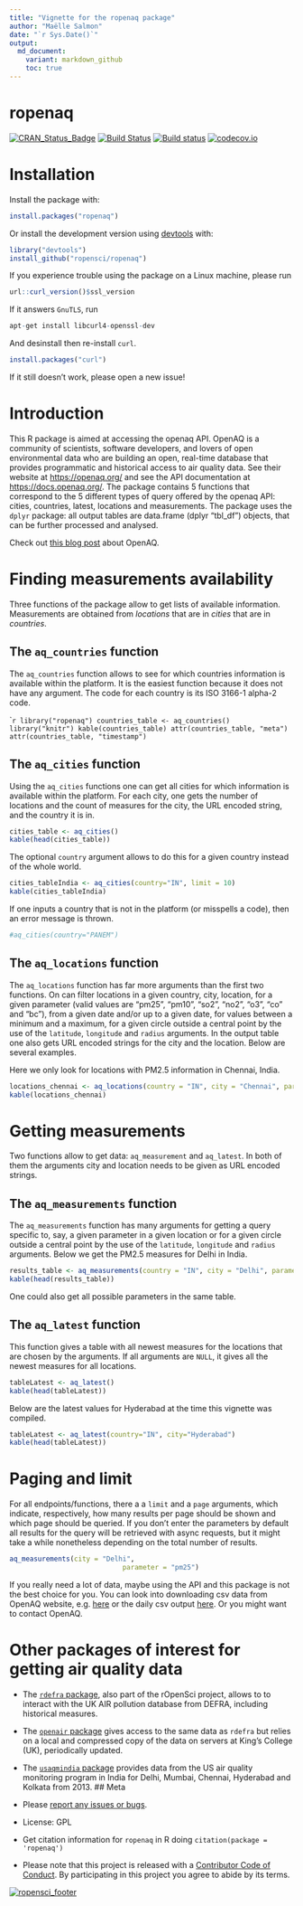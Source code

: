 ```yaml
---
title: "Vignette for the ropenaq package"
author: "Maëlle Salmon"
date: "`r Sys.Date()`"
output:
  md_document:
    variant: markdown_github
    toc: true
---
```

ropenaq
=============

[![CRAN_Status_Badge](http://www.r-pkg.org/badges/version/ropenaq)](http://cran.r-project.org/package=ropenaq)
[![Build Status](https://travis-ci.org/ropensci/ropenaq.svg?branch=master)](https://travis-ci.org/ropensci/ropenaq)
[![Build status](https://ci.appveyor.com/api/projects/status/qurhlh0j8ra3qors?svg=true)](https://ci.appveyor.com/project/ropensci/ropenaq)
[![codecov.io](https://codecov.io/github/ropensci/ropenaq/coverage.svg?branch=master)](https://codecov.io/github/ropensci/Ropenaq?branch=master)

# Installation

Install the package with:

```r
install.packages("ropenaq")
```

Or install the development version using [devtools](https://github.com/hadley/devtools) with:

```r
library("devtools")
install_github("ropensci/ropenaq")

```

If you experience trouble using the package on a Linux machine, please run

```r
url::curl_version()$ssl_version
```

If it answers `GnuTLS`,  run

```r
apt-get install libcurl4-openssl-dev
```

And desinstall then re-install `curl`.

```r
install.packages("curl")
```

If it still doesn't work, please open a new issue!

# Introduction

This R package is aimed at accessing the openaq API. OpenAQ is a community of scientists, software developers, and lovers of open environmental data who are building an open, real-time database that provides programmatic and historical access to air quality data. See their website at <https://openaq.org/> and see the API documentation at <https://docs.openaq.org/>. The package contains 5 functions that correspond to the 5 different types of query offered by the openaq API: cities, countries, latest, locations and measurements. The package uses the `dplyr` package: all output tables are data.frame (dplyr "tbl_df") objects, that can be further processed and analysed.

Check out [this blog post](https://ropensci.org/blog/blog/2017/02/21/ropenaq) about OpenAQ.

# Finding measurements availability

Three functions of the package allow to get lists of available information. Measurements are obtained from *locations* that are in *cities* that are in *countries*.

## The `aq_countries` function

The `aq_countries` function allows to see for which countries information is available within the platform. It is the easiest function because it does not have any argument. The code for each country is its ISO 3166-1 alpha-2 code.

````r
library("ropenaq")
countries_table <- aq_countries()
library("knitr")
kable(countries_table)
attr(countries_table, "meta")
attr(countries_table, "timestamp")
```

## The `aq_cities` function

Using the `aq_cities` functions one can get all cities for which information is available within the platform. For each city, one gets the number of locations and the count of measures for the city, the URL encoded string, and the country it is in.

```r
cities_table <- aq_cities()
kable(head(cities_table))
```

The optional `country` argument allows to do this for a given country instead of the whole world.

```r
cities_tableIndia <- aq_cities(country="IN", limit = 10)
kable(cities_tableIndia)
```

If one inputs a country that is not in the platform (or misspells a code), then an error message is thrown.

```r
#aq_cities(country="PANEM")
```

## The `aq_locations` function

The `aq_locations` function has far more arguments than the first two functions. On can filter locations in a given country, city, location, for a given parameter (valid values are "pm25", "pm10", "so2", "no2", "o3", "co" and "bc"), from a given date and/or up to a given date, for values between a minimum and a maximum, for a given circle outside a central point by the use of the `latitude`, `longitude` and `radius` arguments. In the output table one also gets URL encoded strings for the city and the location. Below are several examples.

Here we only look for locations with PM2.5 information in Chennai, India.

```r
locations_chennai <- aq_locations(country = "IN", city = "Chennai", parameter = "pm25")
kable(locations_chennai)
```


# Getting measurements

Two functions allow to get data: `aq_measurement` and `aq_latest`. In both of them the arguments city and location needs to be given as URL encoded strings.

## The `aq_measurements` function

The `aq_measurements` function has many arguments for getting a query specific to, say, a given parameter in a given location or for a given circle outside a central point by the use of the `latitude`, `longitude` and `radius` arguments. Below we get the PM2.5 measures for Delhi in India.

```r
results_table <- aq_measurements(country = "IN", city = "Delhi", parameter = "pm25")
kable(head(results_table))
```

One could also get all possible parameters in the same table.


## The `aq_latest` function

This function gives a table with all newest measures for the locations that are chosen by the arguments. If all arguments are `NULL`, it gives all the newest measures for all locations.


```r
tableLatest <- aq_latest()
kable(head(tableLatest))
```

Below are the latest values for Hyderabad at the time this vignette was compiled.

```r
tableLatest <- aq_latest(country="IN", city="Hyderabad")
kable(head(tableLatest))
```

# Paging and limit

For all endpoints/functions, there a a `limit` and a `page` arguments, which indicate, respectively, how many results per page should be shown and which page should be queried. If you don't enter the parameters by default all results for the query will be retrieved with async requests, but it might take a while nonetheless depending on the total number of results.


```r
aq_measurements(city = "Delhi",
                            parameter = "pm25")
```

If you really need a lot of data, maybe using the API and this package is not the best choice for you. You can look into downloading csv data from OpenAQ website, e.g. [here](https://openaq.org/#/locations?_k=jk7d09) or the daily csv output [here](http://openaq-data.s3.amazonaws.com/index.html). Or you might want to contact OpenAQ.

# Other packages of interest for getting air quality data

* The [`rdefra` package](https://github.com/kehraProject/r_rdefra), also part of the rOpenSci project, 
allows to  to interact with the UK AIR pollution database from DEFRA, including historical measures.

* The [`openair` package](https://github.com/davidcarslaw/openair) gives access to the same data as `rdefra` but relies on a local and compressed copy of the data on servers at King's College (UK), periodically updated.

* The [`usaqmindia` package](https://github.com/masalmon/usaqmindia) provides data from the US air quality monitoring program in India for Delhi, Mumbai, Chennai, Hyderabad and Kolkata from 2013.
## Meta

* Please [report any issues or bugs](https://github.com/ropensci/ropenaq/issues).
* License: GPL
* Get citation information for `ropenaq` in R doing `citation(package = 'ropenaq')`
* Please note that this project is released with a [Contributor Code of Conduct](CONDUCT.md). By participating in this project you agree to abide by its terms.

[![ropensci_footer](http://www.ropensci.org/public_images/github_footer.png)](http://ropensci.org)
